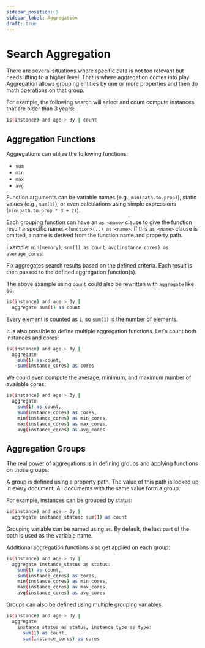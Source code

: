 ```yaml
---
sidebar_position: 5
sidebar_label: Aggregation
draft: true
---
```


# Search Aggregation

There are several situations where specific data is not too relevant but needs lifting to a higher level. That is where aggregation comes into play. Aggregation allows grouping entities by one or more properties and then do math operations on that group.

For example, the following search will select and count compute instances that are older than 3 years:

```bash
is(instance) and age > 3y | count
```

## Aggregation Functions

Aggregations can utilize the following functions:

- `sum`
- `min`
- `max`
- `avg`

Function arguments can be variable names (e.g., `min(path.to.prop)`), static values (e.g., `sum(1)`), or even calculations using simple expressions (`min(path.to.prop * 3 + 2)`).

Each grouping function can have an `as <name>` clause to give the function result a specific name: `<function>(..) as <name>`. If this `as <name>` clause is omitted, a name is derived from the function name and property path.

Example: `min(memory)`, `sum(1) as count`, `avg(instance_cores) as average_cores`.

Fix aggregates search results based on the defined criteria. Each result is then passed to the defined aggregation function(s).

The above example using `count` could also be rewritten with `aggregate` like so:

```bash
is(instance) and age > 3y |
  aggregate sum(1) as count
```

Every element is counted as `1`, so `sum(1)` is the number of elements.

It is also possible to define multiple aggregation functions. Let's count both instances and cores:

```bash
is(instance) and age > 3y |
  aggregate
    sum(1) as count,
    sum(instance_cores) as cores
```

We could even compute the average, minimum, and maximum number of available cores:

```bash
is(instance) and age > 3y |
  aggregate
    sum(1) as count,
    sum(instance_cores) as cores,
    min(instance_cores) as min_cores,
    max(instance_cores) as max_cores,
    avg(instance_cores) as avg_cores
```

## Aggregation Groups

The real power of aggregations is in defining groups and applying functions on those groups.

A group is defined using a property path. The value of this path is looked up in every document. All documents with the same value form a group.

For example, instances can be grouped by status:

```bash
is(instance) and age > 3y |
  aggregate instance_status: sum(1) as count
```

Grouping variable can be named using `as`. By default, the last part of the path is used as the variable name.

Additional aggregation functions also get applied on each group:

```bash
is(instance) and age > 3y |
  aggregate instance_status as status:
    sum(1) as count,
    sum(instance_cores) as cores,
    min(instance_cores) as min_cores,
    max(instance_cores) as max_cores,
    avg(instance_cores) as avg_cores
```

Groups can also be defined using multiple grouping variables:

```bash
is(instance) and age > 3y |
  aggregate
    instance_status as status, instance_type as type:
      sum(1) as count,
      sum(instance_cores) as cores
```
